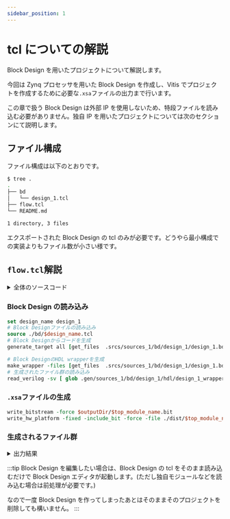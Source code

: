 ```yaml
---
sidebar_position: 1
---
```


# tcl についての解説

Block Design を用いたプロジェクトについて解説します。

今回は Zynq プロセッサを用いた Block Design を作成し、Vitis でプロジェクトを作成するために必要な`.xsa`ファイルの出力まで行います。

この章で扱う Block Design は外部 IP を使用しないため、特段ファイルを読み込む必要がありません。独自 IP を用いたプロジェクトについては次のセクションにて説明します。

## ファイル構成

ファイル構成は以下のとおりです。

```sh
$ tree .
.
├── bd
│   └── design_1.tcl
├── flow.tcl
└── README.md

1 directory, 3 files
```

エクスポートされた Block Design の tcl のみが必要です。どうやら最小構成での実装よりもファイル数が小さい様です。

## `flow.tcl`解説

<details>
<summary>全体のソースコード</summary>
<p>

```tcl
set current_dir [pwd]
create_project -in_memory
set obj [current_project]
set_property -name "board_part_repo_paths" -value "[file normalize [file join $env(HOME) ".Xilinx/Vivado/2022.2/xhub/board_store/xilinx_board_store"]]" -objects $obj

set_property -name "board_part" -value "digilentinc.com:zybo-z7-20:part0:1.0" -objects $obj
set_property -name "default_lib" -value "xil_defaultlib" -objects $obj

set_property board_part digilentinc.com:zybo-z7-20:part0:1.0 [current_project]

set outputDir ./impl
file mkdir $outputDir

set design_name design_1
source ./bd/$design_name.tcl
generate_target all [get_files .srcs/sources_1/bd/design_1/design_1.bd] -force

make_wrapper -files [get_files .srcs/sources_1/bd/design_1/design_1.bd] -top -force

read_verilog -sv [ glob .gen/sources_1/bd/design_1/hdl/design_1_wrapper.v ]
set top_module_name design_1_wrapper
set_property top $top_module_name [current_fileset]

synth_design
write_checkpoint -force $outputDir/post_synth
report_timing_summary -file $outputDir/post_synth_timing_summary.rpt
report_power -file $outputDir/post_synth_power.rpt
report_clock_interaction -delay_type min_max -file $outputDir/post_synth_clock_interaction.rpt
report_high_fanout_nets -fanout_greater_than 200 -max_nets 50 -file $outputDir/post_synth_high_fanout_nets.rpt

opt_design
place_design
phys_opt_design
write_checkpoint -force $outputDir/post_place
report_timing_summary -file $outputDir/post_place_timing_summary.rpt

route_design
write_checkpoint -force $outputDir/post_route
report_timing_summary -file $outputDir/post_route_timing_summary.rpt
report_timing -max_paths 100 -path_type summary -slack_lesser_than 0 -file $outputDir/post_route_setup_timing_violations.rpt
report_clock_utilization -file $outputDir/clock_util.rpt
report_utilization -file $outputDir/post_route_util.rpt
report_power -file $outputDir/post_route_power.rpt
report_drc -file $outputDir/post_imp_drc.rpt
write_verilog -force $outputDir/top_impl_netlist.v
write_xdc -no_fixed_only -force $outputDir/top_impl.xdc

update_compile_order -fileset sim_1
set_property top pattern_tb [current_fileset -simset]

write_bitstream -force $outputDir/$top_module_name.bit

write_hw_platform -fixed -include_bit -force -file ./dist/$top_module_name.xsa

```

</p>
</details>

### Block Design の読み込み

```tcl
set design_name design_1
# Block Designファイルの読み込み
source ./bd/$design_name.tcl
# Block Designからコードを生成
generate_target all [get_files  .srcs/sources_1/bd/design_1/design_1.bd] -force

# Block DesignのHDL wrapperを生成
make_wrapper -files [get_files  .srcs/sources_1/bd/design_1/design_1.bd] -top -force
# 生成されたファイル群の読み込み
read_verilog -sv [ glob .gen/sources_1/bd/design_1/hdl/design_1_wrapper.v ]
```

### `.xsa`ファイルの生成

```tcl
write_bitstream -force $outputDir/$top_module_name.bit
write_hw_platform -fixed -include_bit -force -file ./dist/$top_module_name.xsa
```

### 生成されるファイル群

<details>
<summary>出力結果</summary>
<p>
実行が完了すると以下のようなファイルが生成されます。

```sh
$ tree . -a -I .git
.
├── bd
│   └── design_1.tcl
├── dist
│   └── design_1_wrapper.xsa
├── flow.tcl
├── .gen
│   └── sources_1
│       └── bd
│           └── design_1
│               ├── design_1.bda
│               ├── design_1.bxml
│               ├── design_1_ooc.xdc
│               ├── hdl
│               │   └── design_1_wrapper.v
│               ├── hw_handoff
│               │   └── design_1.hwh
│               ├── ip
│               │   ├── design_1_auto_pc_0
│               │   │   ├── design_1_auto_pc_0_ooc.xdc
│               │   │   ├── design_1_auto_pc_0.xml
│               │   │   ├── sim
│               │   │   │   ├── design_1_auto_pc_0.cpp
│               │   │   │   ├── design_1_auto_pc_0.h
│               │   │   │   ├── design_1_auto_pc_0_sc.cpp
│               │   │   │   ├── design_1_auto_pc_0_sc.h
│               │   │   │   ├── design_1_auto_pc_0_stub.sv
│               │   │   │   └── design_1_auto_pc_0.v
│               │   │   ├── src
│               │   │   │   ├── axi_protocol_converter.cpp
│               │   │   │   └── axi_protocol_converter.h
│               │   │   └── synth
│               │   │       └── design_1_auto_pc_0.v
│               │   ├── design_1_axi_gpio_0_0
│               │   │   ├── design_1_axi_gpio_0_0_board.xdc
│               │   │   ├── design_1_axi_gpio_0_0_ooc.xdc
│               │   │   ├── design_1_axi_gpio_0_0.xdc
│               │   │   ├── design_1_axi_gpio_0_0.xml
│               │   │   ├── sim
│               │   │   │   └── design_1_axi_gpio_0_0.vhd
│               │   │   └── synth
│               │   │       └── design_1_axi_gpio_0_0.vhd
│               │   ├── design_1_processing_system7_0_0
│               │   │   ├── design_1_processing_system7_0_0.xdc
│               │   │   ├── design_1_processing_system7_0_0.xml
│               │   │   ├── hdl
│               │   │   │   └── verilog
│               │   │   │       ├── design_1_processing_system7_0_0.hwdef
│               │   │   │       └── processing_system7_v5_5_processing_system7.v
│               │   │   ├── ps7_init.c
│               │   │   ├── ps7_init_gpl.c
│               │   │   ├── ps7_init_gpl.h
│               │   │   ├── ps7_init.h
│               │   │   ├── ps7_init.html
│               │   │   ├── ps7_init.tcl
│               │   │   ├── ps7_parameters.xml
│               │   │   ├── sim
│               │   │   │   ├── design_1_processing_system7_0_0.cpp
│               │   │   │   ├── design_1_processing_system7_0_0.h
│               │   │   │   ├── design_1_processing_system7_0_0_sc.cpp
│               │   │   │   ├── design_1_processing_system7_0_0_sc.h
│               │   │   │   ├── design_1_processing_system7_0_0_stub.sv
│               │   │   │   ├── design_1_processing_system7_0_0.sv
│               │   │   │   ├── design_1_processing_system7_0_0.v
│               │   │   │   ├── libps7.dll
│               │   │   │   ├── libps7.so
│               │   │   │   ├── libremoteport.dll
│               │   │   │   └── libremoteport.so
│               │   │   ├── sim_tlm
│               │   │   │   ├── b_transport_converter.h
│               │   │   │   ├── processing_system7_v5_5_tlm.cpp
│               │   │   │   ├── processing_system7_v5_5_tlm.h
│               │   │   │   ├── xilinx-zynq.cc
│               │   │   │   └── xilinx-zynq.h
│               │   │   ├── synth
│               │   │   │   └── design_1_processing_system7_0_0.v
│               │   │   └── .Xil
│               │   │       └── Vivado-204153-cotton-amethyst-ubuntu
│               │   │           └── HWH
│               │   ├── design_1_ps7_0_axi_periph_0
│               │   │   └── design_1_ps7_0_axi_periph_0.xml
│               │   └── design_1_rst_ps7_0_50M_0
│               │       ├── design_1_rst_ps7_0_50M_0_board.xdc
│               │       ├── design_1_rst_ps7_0_50M_0.xdc
│               │       ├── design_1_rst_ps7_0_50M_0.xml
│               │       ├── sim
│               │       │   └── design_1_rst_ps7_0_50M_0.vhd
│               │       └── synth
│               │           └── design_1_rst_ps7_0_50M_0.vhd
│               ├── ipshared
│               │   ├── 25a8
│               │   │   └── hdl
│               │   │       └── blk_mem_gen_v8_4_vhsyn_rfs.vhd
│               │   ├── 3111
│               │   │   └── hdl
│               │   │       └── axi_data_fifo_v2_1_vl_rfs.v
│               │   ├── 6219
│               │   │   └── hdl
│               │   │       └── axi_gpio_v2_0_vh_rfs.vhd
│               │   ├── 66ea
│               │   │   └── hdl
│               │   │       └── axi_lite_ipif_v3_0_vh_rfs.vhd
│               │   ├── 83df
│               │   │   ├── hdl
│               │   │   │   ├── fifo_generator_v13_2_rfs.v
│               │   │   │   ├── fifo_generator_v13_2_rfs.vhd
│               │   │   │   └── fifo_generator_v13_2_vhsyn_rfs.vhd
│               │   │   └── simulation
│               │   │       └── fifo_generator_vlog_beh.v
│               │   ├── 8842
│               │   │   └── hdl
│               │   │       └── proc_sys_reset_v5_0_vh_rfs.vhd
│               │   ├── 8fd3
│               │   │   └── hdl
│               │   │       └── verilog
│               │   │           ├── processing_system7_v5_5_atc.v
│               │   │           ├── processing_system7_v5_5_aw_atc.v
│               │   │           ├── processing_system7_v5_5_b_atc.v
│               │   │           ├── processing_system7_v5_5_trace_buffer.v
│               │   │           └── processing_system7_v5_5_w_atc.v
│               │   ├── a040
│               │   │   └── hdl
│               │   │       └── interrupt_control_v3_1_vh_rfs.vhd
│               │   ├── aeb3
│               │   │   └── hdl
│               │   │       └── axi_protocol_converter_v2_1_vl_rfs.v
│               │   ├── b752
│               │   │   └── hdl
│               │   │       └── generic_baseblocks_v2_1_vl_rfs.v
│               │   ├── ec67
│               │   │   └── hdl
│               │   │       ├── axi_infrastructure_v1_1_0.vh
│               │   │       └── axi_infrastructure_v1_1_vl_rfs.v
│               │   ├── ee60
│               │   │   └── hdl
│               │   │       ├── processing_system7_vip_v1_0_15_apis.v
│               │   │       ├── processing_system7_vip_v1_0_15_axi_acp.v
│               │   │       ├── processing_system7_vip_v1_0_15_axi_gp.v
│               │   │       ├── processing_system7_vip_v1_0_15_axi_hp.v
│               │   │       ├── processing_system7_vip_v1_0_15_local_params.v
│               │   │       ├── processing_system7_vip_v1_0_15_reg_init.v
│               │   │       ├── processing_system7_vip_v1_0_15_reg_params.v
│               │   │       ├── processing_system7_vip_v1_0_15_unused_ports.v
│               │   │       └── processing_system7_vip_v1_0_vl_rfs.sv
│               │   ├── ef1e
│               │   │   └── hdl
│               │   │       └── lib_cdc_v1_0_rfs.vhd
│               │   ├── f0b4
│               │   │   └── hdl
│               │   │       └── axi_register_slice_v2_1_vl_rfs.v
│               │   └── ffc2
│               │       └── hdl
│               │           └── axi_vip_v1_1_vl_rfs.sv
│               ├── sim
│               │   ├── design_1.protoinst
│               │   └── design_1.v
│               └── synth
│                   ├── design_1.hwdef
│                   └── design_1.v
├── .gitignore
├── impl
│   ├── clock_util.rpt
│   ├── design_1_wrapper.bit
│   ├── post_imp_drc.rpt
│   ├── post_place.dcp
│   ├── post_place_timing_summary.rpt
│   ├── post_route.dcp
│   ├── post_route_power.rpt
│   ├── post_route_setup_timing_violations.rpt
│   ├── post_route_timing_summary.rpt
│   ├── post_route_util.rpt
│   ├── post_synth_clock_interaction.rpt
│   ├── post_synth.dcp
│   ├── post_synth_high_fanout_nets.rpt
│   ├── post_synth_power.rpt
│   ├── post_synth_timing_summary.rpt
│   ├── top_impl_netlist.v
│   └── top_impl.xdc
├── README.md
├── .srcs
│   └── sources_1
│       └── bd
│           └── design_1
│               ├── design_1.bd
│               ├── design_1.bda
│               └── ip
│                   ├── design_1_auto_pc_0
│                   │   └── design_1_auto_pc_0.xci
│                   ├── design_1_axi_gpio_0_0
│                   │   └── design_1_axi_gpio_0_0.xci
│                   ├── design_1_processing_system7_0_0
│                   │   └── design_1_processing_system7_0_0.xci
│                   ├── design_1_ps7_0_axi_periph_0
│                   │   └── design_1_ps7_0_axi_periph_0.xci
│                   └── design_1_rst_ps7_0_50M_0
│                       └── design_1_rst_ps7_0_50M_0.xci
├── vivado.jou
├── vivado.log
└── .Xil
    └── design_1_wrapper_propImpl.xdc

76 directories, 123 files

```

</p>
</details>

:::tip
Block Design を編集したい場合は、Block Design の tcl をそのまま読み込むだけで Block Design エディタが起動します。(ただし独自モジュールなどを読み込む場合は前処理が必要です。)

なので一度 Block Design を作ってしまったあとはそのままそのプロジェクトを削除しても構いません。
:::
